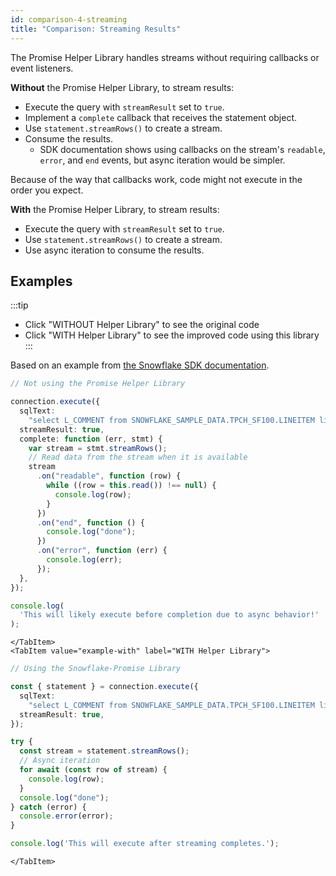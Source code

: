 ```yaml
---
id: comparison-4-streaming
title: "Comparison: Streaming Results"
---
```



The Promise Helper Library handles streams without requiring callbacks or event listeners.

**Without** the Promise Helper Library, to stream results:

- Execute the query with `streamResult` set to `true`.
- Implement a `complete` callback that receives the statement object.
- Use `statement.streamRows()` to create a stream.
- Consume the results.
  - SDK documentation shows using callbacks on the stream's `readable`, `error`, and `end` events, but async iteration would be simpler.

Because of the way that callbacks work, code might not execute in the order you expect.

**With** the Promise Helper Library, to stream results:

- Execute the query with `streamResult` set to `true`.
- Use `statement.streamRows()` to create a stream.
- Use async iteration to consume the results.


## Examples

:::tip

- Click "WITHOUT Helper Library" to see the original code
- Click "WITH Helper Library" to see the improved code using this library
:::

<Tabs>
    <TabItem value="example-without" label="WITHOUT Helper Library">

Based on an example from [the Snowflake SDK documentation](https://docs.snowflake.com/en/developer-guide/node-js/nodejs-driver-consume#streaming-results).

```typescript
// Not using the Promise Helper Library

connection.execute({
  sqlText:
    "select L_COMMENT from SNOWFLAKE_SAMPLE_DATA.TPCH_SF100.LINEITEM limit 100000;",
  streamResult: true,
  complete: function (err, stmt) {
    var stream = stmt.streamRows();
    // Read data from the stream when it is available
    stream
      .on("readable", function (row) {
        while ((row = this.read()) !== null) {
          console.log(row);
        }
      })
      .on("end", function () {
        console.log("done");
      })
      .on("error", function (err) {
        console.log(err);
      });
  },
});

console.log(
  'This will likely execute before completion due to async behavior!'
);
```
    </TabItem>
    <TabItem value="example-with" label="WITH Helper Library">

```typescript
// Using the Snowflake-Promise Library

const { statement } = connection.execute({
  sqlText:
    "select L_COMMENT from SNOWFLAKE_SAMPLE_DATA.TPCH_SF100.LINEITEM limit 100000;",
  streamResult: true,
});

try {
  const stream = statement.streamRows();
  // Async iteration
  for await (const row of stream) {
    console.log(row);
  }
  console.log("done");
} catch (error) {
  console.error(error);
}

console.log('This will execute after streaming completes.');
```

    </TabItem>

</Tabs>
